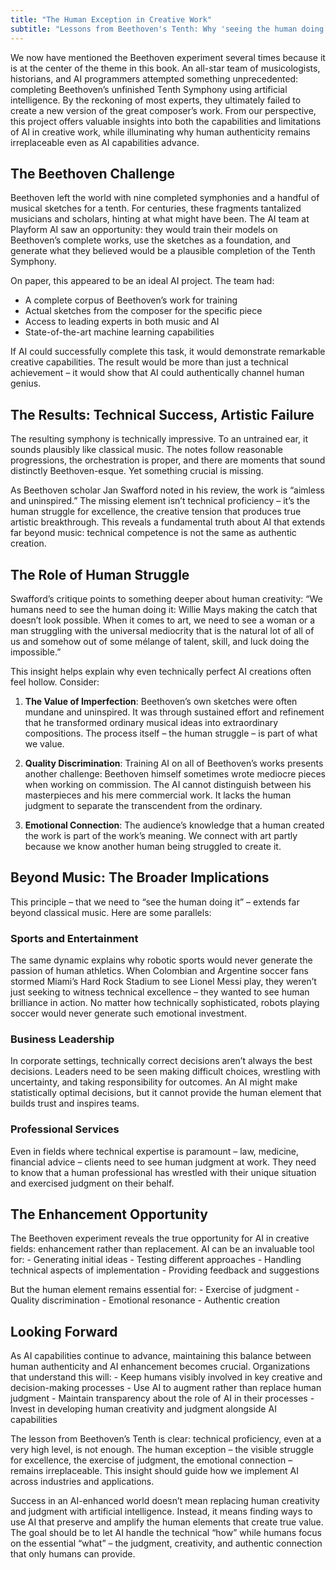 ```yaml
---
title: "The Human Exception in Creative Work"
subtitle: "Lessons from Beethoven's Tenth: Why 'seeing the human doing it' remains crucial across industries"
---
```


We now have mentioned the Beethoven\index{Beethoven} experiment several times because it is at the center of the theme in this book. An all-star team of musicologists, historians, and AI programmers attempted something unprecedented: completing Beethoven’s unfinished Tenth Symphony using artificial intelligence\index{AI concepts!artificial intelligence}. By the reckoning of most experts, they ultimately failed to create a new version of the great composer’s work. From our perspective, this project offers valuable insights into both the capabilities and limitations of AI in creative work, while illuminating why human authenticity\index{philosophy!authenticity} remains irreplaceable even as AI capabilities advance. 

## The Beethoven Challenge

Beethoven left the world with nine completed symphonies and a handful of musical sketches for a tenth. For centuries, these fragments tantalized musicians and scholars, hinting at what might have been. The AI team at Playform AI saw an opportunity: they would train their models on Beethoven's complete works, use the sketches as a foundation, and generate what they believed would be a plausible completion of the Tenth Symphony.

On paper, this appeared to be an ideal AI project. The team had:

- A complete corpus of Beethoven's work for training
- Actual sketches from the composer for the specific piece
- Access to leading experts in both music and AI
- State-of-the-art machine learning\index{AI concepts!machine learning} capabilities

If AI could successfully complete this task, it would demonstrate remarkable creative capabilities. The result would be more than just a technical achievement – it would show that AI could authentically channel human genius.

## The Results: Technical Success, Artistic Failure

The resulting symphony is technically impressive. To an untrained ear, it sounds plausibly like classical music. The notes follow reasonable progressions, the orchestration is proper, and there are moments that sound distinctly Beethoven-esque. Yet something crucial is missing.

As Beethoven scholar Jan Swafford noted in his review, the work is "aimless and uninspired." The missing element isn't technical proficiency – it's the human struggle for excellence, the creative tension that produces true artistic breakthrough. This reveals a fundamental truth about AI that extends far beyond music: technical competence is not the same as authentic creation.

## The Role of Human Struggle

Swafford's critique points to something deeper about human creativity: "We humans need to see the human doing it: Willie Mays making the catch that doesn't look possible. When it comes to art, we need to see a woman or a man struggling with the universal mediocrity that is the natural lot of all of us and somehow out of some mélange of talent, skill, and luck doing the impossible."

This insight helps explain why even technically perfect AI creations often feel hollow. Consider:

1. **The Value of Imperfection**: Beethoven's own sketches were often mundane and uninspired. It was through sustained effort and refinement that he transformed ordinary musical ideas into extraordinary compositions. The process itself – the human struggle – is part of what we value.

2. **Quality Discrimination**: Training AI on all of Beethoven's works presents another challenge: Beethoven himself sometimes wrote mediocre pieces when working on commission. The AI cannot distinguish between his masterpieces and his mere commercial work. It lacks the human judgment\index{human-AI relationship!human judgment} to separate the transcendent from the ordinary.

3. **Emotional Connection**: The audience's knowledge that a human created the work is part of the work's meaning. We connect with art partly because we know another human being struggled to create it.

## Beyond Music: The Broader Implications

This principle – that we need to "see the human doing it" – extends far beyond classical music. Here are some parallels:

### Sports and Entertainment
The same dynamic explains why robotic sports would never generate the passion of human athletics. When Colombian and Argentine soccer fans stormed Miami's Hard Rock Stadium to see Lionel Messi play, they weren't just seeking to witness technical excellence – they wanted to see human brilliance in action. No matter how technically sophisticated, robots playing soccer would never generate such emotional investment.

### Business Leadership
In corporate settings, technically correct decisions aren't always the best decisions. Leaders need to be seen making difficult choices, wrestling with uncertainty, and taking responsibility for outcomes. An AI might make statistically optimal decisions, but it cannot provide the human element that builds trust and inspires teams.

### Professional Services
Even in fields where technical expertise is paramount – law\index{law}, medicine, financial advice – clients need to see human judgment at work. They need to know that a human professional has wrestled with their unique situation and exercised judgment on their behalf.

## The Enhancement\index{human-AI relationship!enhancement} Opportunity

The Beethoven experiment reveals the true opportunity for AI in creative fields: enhancement rather than replacement. AI can be an invaluable tool for:
- Generating initial ideas
- Testing different approaches
- Handling technical aspects of implementation
- Providing feedback and suggestions

But the human element remains essential for:
- Exercise of judgment
- Quality discrimination
- Emotional resonance
- Authentic creation

## Looking Forward

As AI capabilities continue to advance, maintaining this balance between human authenticity and AI enhancement becomes crucial. Organizations that understand this will:
- Keep humans visibly involved in key creative and decision-making\index{AI concepts!decision-making} processes
- Use AI to augment rather than replace human judgment
- Maintain transparency\index{implementation!transparency} about the role of AI in their processes
- Invest in developing human creativity and judgment alongside AI capabilities

The lesson from Beethoven's Tenth is clear: technical proficiency, even at a very high level, is not enough. The human exception\index{human-AI relationship!human exception} – the visible struggle for excellence, the exercise of judgment, the emotional connection – remains irreplaceable. This insight should guide how we implement AI across industries and applications.

Success in an AI-enhanced world doesn't mean replacing human creativity and judgment with artificial intelligence. Instead, it means finding ways to use AI that preserve and amplify the human elements that create true value. The goal should be to let AI handle the technical "how" while humans focus on the essential "what" – the judgment, creativity, and authentic connection that only humans can provide.
